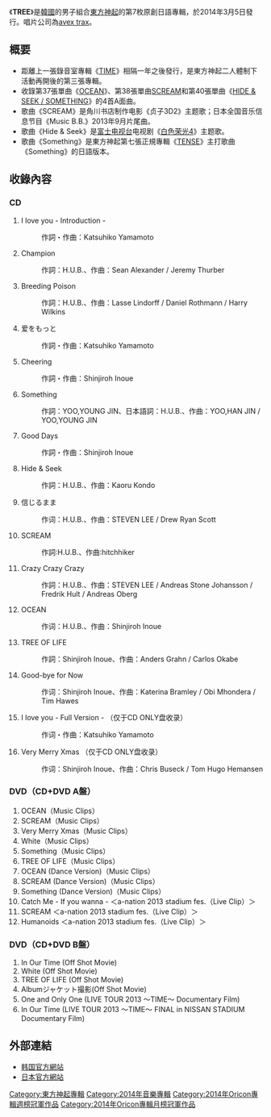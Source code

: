 {{unreferenced|time=2014-03-05T10:56:54+00:00}}
{{Infobox Album
| Name = TREE
| Cover = 
| Artist = [[東方神起|東方神起]]
| Type = 專輯
| Released = 2014年3月5日
| Recorded = 2013年－2014年
| Genre = [[J-POP|J-POP]]
| Length = 
| Label = [[avex_trax|avex trax]]
| Producer = 
| Certification  = 
| Chart position = 
| Reviews = 
| Last album            = [[TIME|TIME]]<br />[[2013年3月|2013年3月]]
| This album            = '''TREE'''<br />[[2014年3月|2014年3月]]
| Next album            = -
| Misc           = {{Singles
 | Name          = TREE
 | Type          = 錄音室專輯
 | Single 1      = [[OCEAN_(东方神起单曲)|OCEAN]]
 | Single 1 date = 2013年6月12日
 | Single 2      = [[Scream_(東方神起歌曲)|SCREAM]]
 | Single 2 date = 2013年9月4日
 | Single 3      = [[Hide_&_Seek_/_Something|HIDE & SEEK / SOMETHING]]
 | Single 3 date = 2014年2月5日
}}
}}

《'''TREE'''》是[[韓國|韓國]]的男子組合[[東方神起|東方神起]]的第7枚原創日語專輯，於2014年3月5日發行。唱片公司為[[avex_trax|avex trax]]。


== 概要 ==
* 距離上一張錄音室專輯《[[TIME|TIME]]》相隔一年之後發行，是東方神起二人體制下活動再開後的第三張專輯。
* 收錄第37張單曲《[[OCEAN_(东方神起单曲)|OCEAN]]》、第38張單曲[[SCREAM|SCREAM]]和第40張單曲《[[Hide_&_Seek_/_Something|HIDE & SEEK / SOMETHING]]》的4首A面曲。
* 歌曲《SCREAM》是角川书店制作电影《贞子3D2》主题歌；日本全国音乐信息节目《Music B.B.》2013年9月片尾曲。
* 歌曲《Hide & Seek》是[[富士电视台|富士电视台]]电视剧《[[白色荣光4|白色荣光4]]》主题歌。
* 歌曲《Something》是東方神起第七張正規專輯《[[TENSE|TENSE]]》主打歌曲《Something》的日語版本。
==收錄內容==
===CD===
#I love you - Introduction -
#:作詞・作曲：Katsuhiko Yamamoto
#Champion
#:作詞：H.U.B.、作曲：Sean Alexander / Jeremy Thurber
#Breeding Poison
#:作詞：H.U.B.、作曲：Lasse Lindorff / Daniel Rothmann / Harry Wilkins
#爱をもっと
#:作詞・作曲：Katsuhiko Yamamoto
#Cheering
#:作詞・作曲：Shinjiroh Inoue
#Something
#:作詞：YOO,YOUNG JIN、日本語詞：H.U.B.、作曲：YOO,HAN JIN / YOO,YOUNG JIN
#Good Days
#:作詞・作曲：Shinjiroh Inoue
#Hide & Seek
#:作詞：H.U.B.、作曲：Kaoru Kondo
#信じるまま
#:作词：H.U.B.、作曲：STEVEN LEE / Drew Ryan Scott
#SCREAM
#:作詞∶H.U.B.、作曲∶hitchhiker
#Crazy Crazy Crazy
#:作詞：H.U.B.、作曲：STEVEN LEE / Andreas Stone Johansson / Fredrik Hult / Andreas Oberg
#OCEAN
#:作词：H.U.B.、作曲：Shinjiroh Inoue
#TREE OF LIFE
#:作詞：Shinjiroh Inoue、作曲：Anders Grahn / Carlos Okabe
#Good-bye for Now
#:作词：Shinjiroh Inoue、作曲：Katerina Bramley / Obi Mhondera / Tim Hawes
#I love you - Full Version -        （仅于CD ONLY盘收录）
#:作词・作曲：Katsuhiko Yamamoto
#Very Merry Xmas       （仅于CD ONLY盘收录）
#:作词：Shinjiroh Inoue、作曲：Chris Buseck / Tom Hugo Hemansen

===DVD（CD+DVD A盤）===
# OCEAN（Music Clips）
# SCREAM（Music Clips）
# Very Merry Xmas（Music Clips）
# White（Music Clips）
# Something（Music Clips）
# TREE OF LIFE（Music Clips）
# OCEAN (Dance Version)（Music Clips）
# SCREAM (Dance Version)（Music Clips）
# Something (Dance Version)（Music Clips）
# Catch Me - If you wanna - ＜a-nation 2013 stadium fes.（Live Clip）＞
# SCREAM ＜a-nation 2013 stadium fes.（Live Clip）＞
# Humanoids ＜a-nation 2013 stadium fes.（Live Clip）＞

===DVD（CD+DVD B盤）===
# In Our Time (Off Shot Movie)
# White (Off Shot Movie)
# TREE OF LIFE (Off Shot Movie)
# Albumジャケット撮影(Off Shot Movie)
# One and Only One (LIVE TOUR 2013 ～TIME～ Documentary Film)
# In Our Time (LIVE TOUR 2013 ～TIME～ FINAL in NISSAN STADIUM Documentary Film)

==外部連結==
* [http://www.tvxq.com/ 韩国官方網站]{{Wayback|url=http://www.tvxq.com/ |date=20110501040017 }}
* [http://toho-jp.net/ 日本官方網站]{{Wayback|url=http://toho-jp.net/ |date=20200829184225 }}

{{東方神起}}
{{Oricon專輯週榜冠軍 (2014年)|2014年3月17日}}
{{Oricon專輯月榜冠軍 (2010年代前期)|2014年3月}}
{{DEFAULTSORT:Tree}}
[[Category:東方神起專輯|Category:東方神起專輯]]
[[Category:2014年音樂專輯|Category:2014年音樂專輯]]
[[Category:2014年Oricon專輯週榜冠軍作品|Category:2014年Oricon專輯週榜冠軍作品]]
[[Category:2014年Oricon專輯月榜冠軍作品|Category:2014年Oricon專輯月榜冠軍作品]]